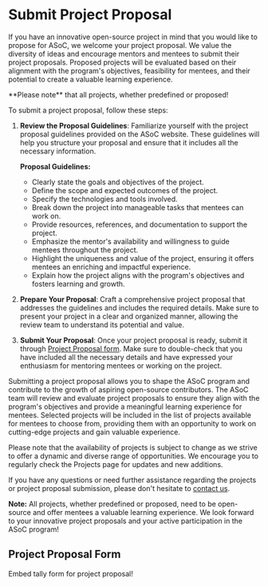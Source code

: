 
# Submit Project Proposal

If you have an innovative open-source project in mind that you would like to propose for ASoC,
we welcome your project proposal. We value the diversity of ideas and encourage mentors and mentees to submit their project proposals.
Proposed projects will be evaluated based on their alignment with the program's objectives, feasibility for mentees, and their potential to create a valuable learning experience.

<Callout type="warning" emoji="⚠️">
  **Please note** that all projects, whether predefined or proposed!
</Callout>

To submit a project proposal, follow these steps:

1. **Review the Proposal Guidelines**: Familiarize yourself with the project proposal guidelines provided on the ASoC website. These guidelines will help you structure your proposal and ensure that it includes all the necessary information.

   **Proposal Guidelines:**
   - Clearly state the goals and objectives of the project.
   - Define the scope and expected outcomes of the project.
   - Specify the technologies and tools involved.
   - Break down the project into manageable tasks that mentees can work on.
   - Provide resources, references, and documentation to support the project.
   - Emphasize the mentor's availability and willingness to guide mentees throughout the project.
   - Highlight the uniqueness and value of the project, ensuring it offers mentees an enriching and impactful experience.
   - Explain how the project aligns with the program's objectives and fosters learning and growth.

2. **Prepare Your Proposal**: Craft a comprehensive project proposal that addresses the guidelines and includes the required details. Make sure to present your project in a clear and organized manner, allowing the review team to understand its potential and value.

3. **Submit Your Proposal**: Once your project proposal is ready, submit it through [Project Proposal form](#project-proposal-form). Make sure to double-check that you have included all the necessary details and have expressed your enthusiasm for mentoring mentees or working on the project.

Submitting a project proposal allows you to shape the ASoC program and contribute to the growth of aspiring open-source contributors. The ASoC team will review and evaluate project proposals to ensure they align with the program's objectives and provide a meaningful learning experience for mentees. Selected projects will be included in the list of projects available for mentees to choose from, providing them with an opportunity to work on cutting-edge projects and gain valuable experience.

Please note that the availability of projects is subject to change as we strive to offer a dynamic and diverse range of opportunities. We encourage you to regularly check the Projects page for updates and new additions.

If you have any questions or need further assistance regarding the projects or project proposal submission, please don't hesitate to [contact us](/contact-us).

**Note:** All projects, whether predefined or proposed, need to be open-source and offer mentees a valuable learning experience. We look forward to your innovative project proposals and your active participation in the ASoC program!

## Project Proposal Form

<Callout emoji="🚨">
  Embed tally form for project proposal!
</Callout>